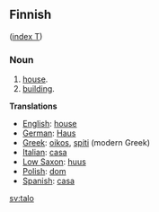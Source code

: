 ==Finnish==
([[Wiktionary:Finnish_index_t|index T]])

===Noun===

# [[house]].
# [[building]].

'''Translations'''

*[[English]]: [[house]]
*[[German]]: [[Haus]]
*[[Greek]]: [[oikos]], [[spiti]] (modern Greek)
*[[Italian]]: [[casa]]
*[[Low Saxon]]: [[huus]]
*[[Polish]]: [[dom]]
*[[Spanish]]: [[casa]]

[[sv:talo]]